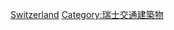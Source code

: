 {{Catnav|頁面分類|各種主題的頁面分類|按國家分類|各國建築|瑞士建築}}
{{Catnav|頁面分類|各種主題的頁面分類|按國家分類|各國建築|各國橋樑}}
{{Catnav|頁面分類|各種主題的頁面分類|按國家分類|各國交通|瑞士交通}}
{{Catnav|頁面分類|人类社会|交通|橋樑|各國橋樑}}
{{Catnav|頁面分類|人类社会|交通|各國交通|瑞士交通}}
{{Commons category|Bridges in Switzerland}}

[[Category:欧洲各国桥梁|Switzerland]]
[[Category:瑞士交通建築物|Category:瑞士交通建築物]]